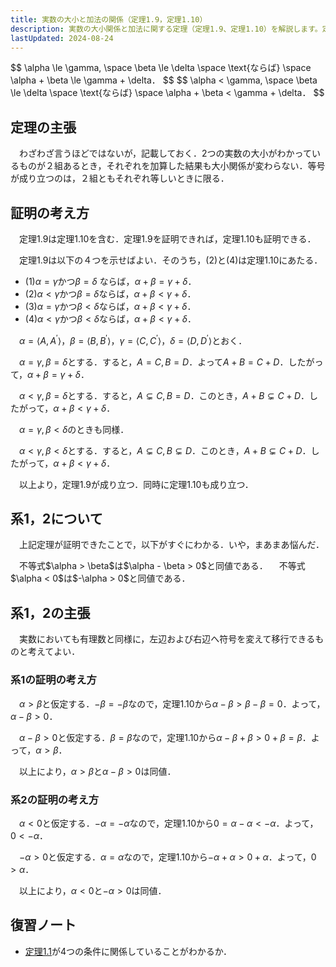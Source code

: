 ```yaml
---
title: 実数の大小と加法の関係（定理1.9，定理1.10）
description: 実数の大小関係と加法に関する定理（定理1.9、定理1.10）を解説します。定理の主張と証明の考え方、さらに関連する系について詳しく説明します。
lastUpdated: 2024-08-24
---
```


<Card title="定理1.9">
$$
\alpha \le \gamma, \space \beta \le \delta \space \text{ならば} \space \alpha + \beta \le \gamma + \delta．
$$
</Card>

<Card title="定理1.10">
$$
\alpha < \gamma, \space \beta \le \delta \space \text{ならば} \space \alpha + \beta < \gamma + \delta．
$$
</Card>

## 定理の主張
　わざわざ言うほどではないが，記載しておく．2つの実数の大小がわかっているものが２組あるとき，それぞれを加算した結果も大小関係が変わらない．等号が成り立つのは，２組ともそれぞれ等しいときに限る．

## 証明の考え方
　定理1.9は定理1.10を含む．定理1.9を証明できれば，定理1.10も証明できる．

　定理1.9は以下の４つを示せばよい．そのうち，(2)と(4)は定理1.10にあたる．
- (1)$\alpha = \gamma$かつ$\beta = \delta$ ならば，$\alpha + \beta = \gamma + \delta$．
- (2)$\alpha < \gamma$かつ$\beta = \delta$ならば，$\alpha + \beta < \gamma + \delta$．
- (3)$\alpha = \gamma$かつ$\beta < \delta$ならば，$\alpha + \beta < \gamma + \delta$．
- (4)$\alpha < \gamma$かつ$\beta < \delta$ならば，$\alpha + \beta < \gamma + \delta$．

　$\alpha = \langle A, A^{\prime} \rangle$，$\beta = \langle B, B^{\prime} \rangle$，$\gamma = \langle C, C^{\prime} \rangle$，$\delta = \langle D, D^{\prime} \rangle$とおく．

　$\alpha = \gamma, \beta = \delta$とする．すると，$A = C, B=D$．よって$A+B = C+D$．したがって，$\alpha + \beta = \gamma + \delta$．

　$\alpha < \gamma, \beta = \delta$とする．すると，$A \subsetneq C, B = D$．このとき，$A + B \subsetneq C + D$．したがって，$\alpha + \beta < \gamma + \delta$．

　$\alpha = \gamma, \beta < \delta$のときも同様．

　$\alpha < \gamma, \beta < \delta$とする．すると，$A \subsetneq C, B \subsetneq D$．このとき，$A + B \subsetneq C + D$．したがって，$\alpha + \beta < \gamma + \delta$．

　以上より，定理1.9が成り立つ．同時に定理1.10も成り立つ．

## 系1，2について
　上記定理が証明できたことで，以下がすぐにわかる．いや，まあまあ悩んだ．

<Card title="系1">
　不等式$\alpha > \beta$は$\alpha - \beta > 0$と同値である．
</Card>
<Card title="系2">
　不等式$\alpha < 0$は$-\alpha > 0$と同値である．
</Card>

## 系1，2の主張
　実数においても有理数と同様に，左辺および右辺へ符号を変えて移行できるものと考えてよい．

### 系1の証明の考え方
　$\alpha > \beta$と仮定する．$- \beta = -\beta$なので，定理1.10から$\alpha - \beta > \beta -\beta = 0$．よって，$\alpha - \beta > 0$．

　$\alpha - \beta > 0$と仮定する．$\beta = \beta$なので，定理1.10から$\alpha - \beta + \beta > 0 + \beta = \beta$．よって，$\alpha > \beta$．

　以上により，$\alpha > \beta$と$\alpha - \beta > 0$は同値．

### 系2の証明の考え方
　$\alpha < 0$と仮定する．$-\alpha = -\alpha$なので，定理1.10から$0 = \alpha -\alpha < -\alpha$．よって，$0 < -\alpha$．

　$-\alpha > 0$と仮定する．$\alpha = \alpha$なので，定理1.10から$-\alpha + \alpha > 0 + \alpha$．よって，$0 > \alpha$．

　以上により，$\alpha < 0$と$-\alpha > 0$は同値．

## 復習ノート
- [定理1.1](/real_number/011_large_and_small/)が4つの条件に関係していることがわかるか．
